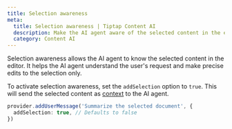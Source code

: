 ```yaml
---
title: Selection awareness
meta:
  title: Selection awareness | Tiptap Content AI
  description: Make the AI agent aware of the selected content in the editor.
  category: Content AI
---
```


Selection awareness allows the AI agent to know the selected content in the editor. It helps the AI agent understand the user's request and make precise edits to the selection only.

To activate selection awareness, set the `addSelection` option to `true`. This will send the selected content as [context](/content-ai/capabilities/agent/features/context) to the AI agent.

```ts
provider.addUserMessage('Summarize the selected document', {
  addSelection: true, // Defaults to false
})
```
